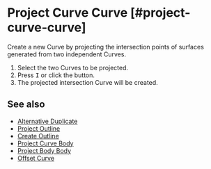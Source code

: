 
# Project Curve Curve [#project-curve-curve]

<Reference shortcut="I" command="Project Curve Curve" button="" />

Create a new Curve by projecting the intersection points of surfaces generated from two independent Curves.

1. Select the two Curves to be projected.
2. Press <kbd>I</kbd> or click the button.
3. The projected intersection Curve will be created.

## See also
- [Alternative Duplicate](./alternative-duplicate)
- [Project Outline](./project-outline)
- [Create Outline](./create-outline)
- [Project Curve Body](./project-curve-body)
- [Project Body Body](./project-body-body)
- [Offset Curve](./offset-curve)